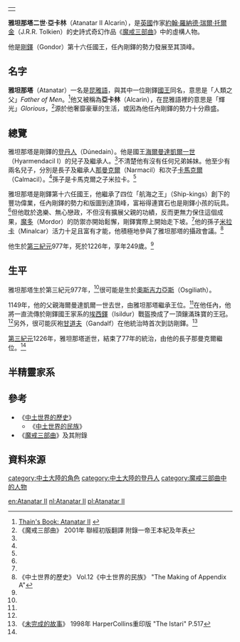 {|align=right
|-
|{{Tolkienchar |
image_character = |
image_caption = |
Book(s) = 《[[魔戒|魔戒三部曲]]》<br/>《[[中土世界的歷史|中土世界的歷史]]》 |
character_name = 雅坦那塔 |
character_alias = 亞卡林 |
character_title = [[剛鐸國王|剛鐸國王]] |
character_race = [[人類_(中土大陸)|人類]]  [[登丹人|登丹人]] |
character_culture = [[安那瑞安家族|安那瑞安家族]] |
character_gender = 男性 |
character_realm = [[剛鐸|剛鐸]] |
character_sub_realm = |
character_lifespan = 第三紀元977年 - [[第三紀元|第三紀元]]1226年<ref name=autogenerated1>《[[中土世界的歷史|中土世界的歷史]]》 Vol.12《中土世界的民族》 "The Heirs of Elendil"</ref> |
character_weapon = | 
}}
|}
'''雅坦那塔二世·亞卡林'''（Atanatar II Alcarin），是[[英國|英國]]作家[[約翰·羅納德·瑞爾·托爾金|約翰·羅納德·瑞爾·托爾金]]（J.R.R. Tolkien）的史詩式奇幻作品《[[魔戒|魔戒三部曲]]》中的虛構人物。

他是[[剛鐸|剛鐸]]（Gondor）第十六任國王，任內剛鐸的勢力發展至其頂峰。

==名字==
'''雅坦那塔'''（Atanatar）一名是[[昆雅語|昆雅語]]，與其中一位剛鐸[[雅坦那塔一世|國王]]同名，意思是「人類之父」''Father of Men''。<ref>[http://www.tuckborough.net/gondorians.html#Atanatar2 Thain's Book: Atanatar II] {{webarchive|url=https://web.archive.org/web/20111016221058/http://www.tuckborough.net/gondorians.html |date=2011-10-16 }}</ref>他又被稱為'''亞卡林'''（Alcarin），在昆雅語裡的意思是「輝光」''Glorious''，<ref name=autogenerated2>《魔戒三部曲》 2001年 聯經初版翻譯 附錄一帝王本紀及年表</ref>源於他奢靡豪華的生活，或因為他任內剛鐸的勢力十分鼎盛。

==總覽==
雅坦那塔是剛鐸的[[登丹人|登丹人]]（Dúnedain）。他是國王[[海爾曼達希爾一世|海爾曼達凱爾一世]]（Hyarmendacil I）的兒子及繼承人。<ref name=autogenerated2 />不清楚他有沒有任何兄弟姊妹。他至少有兩名兒子，分別是長子及繼承人[[那曼希爾一世|那曼克爾]]（Narmacil）和次子[[卡馬希爾|卡馬克爾]]（Calmacil）。<ref name=autogenerated2 />孫子是卡馬克爾之子米拉卡。<ref name=autogenerated2 />

雅坦那塔是剛鐸第十六任國王，他繼承了四位「航海之王」（Ship-kings）創下的豐功偉業，任內剛鐸的勢力和版圖到達頂峰，富裕得連寶石也是剛鐸小孩的玩具。<ref name=autogenerated2 />但他耽於逸樂、無心戀政，不但沒有擴展父親的功績，反而更無力保住這個成果，[[魔多|魔多]]（Mordor）的防禦亦開始鬆懈，剛鐸實際上開始走下坡。<ref name=autogenerated2 />他的孫子[[羅曼達希爾一世|米拉卡]]（Minalcar）活力十足且富有才能，他積極地參與了雅坦那塔的攝政會議。<ref>《中土世界的歷史》 Vol.12《中土世界的民族》 "The Making of Appendix A"</ref>

他生於[[第三紀元|第三紀元]]977年，死於1226年，享年249歲。<ref name=autogenerated1 />　

==生平==
雅坦那塔生於第三紀元977年，<ref name=autogenerated1 />很可能是生於[[奧斯吉力亞斯|奧斯吉力亞斯]]（Osgiliath）。

1149年，他的父親海爾曼達凱爾一世去世，由雅坦那塔繼承王位。<ref name=autogenerated2 />在他任內，他將一直流傳於剛鐸國王家系的[[埃西鐸|埃西鐸]]（Isildur）戰盔換成了一頂鑲滿珠寶的王冠。<ref name=autogenerated2 />另外，很可能灰袍[[甘道夫|甘道夫]]（Gandalf）在他統治時首次到訪剛鐸。<ref>《[[未完成的故事|未完成的故事]]》 1998年 HarperCollins重印版 "The Istari" P.517</ref>

[[第三紀元|第三紀元]]1226年，雅坦那塔逝世，結束了77年的統治，由他的長子那曼克爾繼位。<ref name=autogenerated1 />

==半精靈家系==
{{半精靈家系}}

==參考==
*《[[中土世界的歷史|中土世界的歷史]]》
**《[[中土世界的民族|中土世界的民族]]》
*《[[魔戒|魔戒三部曲]]》及其附錄

==資料來源==
{{reflist}}

{{剛鐸國王|[[海爾曼達希爾一世|海爾曼達凱爾一世]]|[[那曼希爾一世|那曼克爾二世]]|}}

[[category:中土大陸的角色|category:中土大陸的角色]]
[[category:中土大陸的登丹人|category:中土大陸的登丹人]]
[[category:魔戒三部曲中的人物|category:魔戒三部曲中的人物]]

[[en:Atanatar_II|en:Atanatar II]]
[[nl:Atanatar_II|nl:Atanatar II]]
[[pl:Atanatar_II|pl:Atanatar II]]